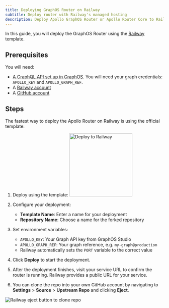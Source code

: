 ```yaml
---
title: Deploying GraphOS Router on Railway
subtitle: Deploy router with Railway's managed hosting
description: Deploy Apollo GraphOS Router or Apollo Router Core to Railway using their managed hosting platform.
---
```


In this guide, you will deploy the GraphOS Router using the [Railway](https://railway.com/) template.

## Prerequisites

You will need:

- [A GraphQL API set up in GraphOS](/graphos/get-started/guides/graphql#step-1-set-up-your-graphql-api). You will need your graph credentials: `APOLLO_KEY` and `APOLLO_GRAPH_REF`.
- A [Railway account](https://railway.com/)
- A [GitHub account](https://github.com/)

## Steps

The fastest way to deploy the Apollo Router on Railway is using the official template:

1. Deploy using the template:
    <a href="https://railway.com/deploy/apollo-router?utm_medium=integration&utm_source=button&utm_campaign=apollo">
      <img src="https://railway.app/button.svg" alt="Deploy to Railway" width="200px" noZoom />
    </a>

1. Configure your deployment:
   - **Template Name**: Enter a name for your deployment
   - **Repository Name**: Choose a name for the forked repository

1. Set environment variables:
   - `APOLLO_KEY`: Your Graph API key from GraphOS Studio
   - `APOLLO_GRAPH_REF`: Your graph reference, e.g. `my-graph@production`
   - Railway automatically sets the `PORT` variable to the correct value

1. Click **Deploy** to start the deployment.

1. After the deployment finishes, visit your service URL to confirm the router is running. Railway provides a public URL for your service.

1. You can clone the repo into your own GitHub account by navigating to **Settings** > **Source** > **Upstream Repo** and clicking **Eject**.

![Railway eject button to clone repo](../../../images/managed-hosting/railway-eject-button.png)

